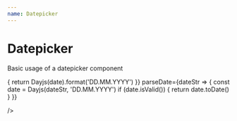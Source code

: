 ```yaml
---
name: Datepicker
---
```



# Datepicker

Basic usage of a datepicker component

<Playground>
  <Datepicker
    formatDate={date => {
      return Dayjs(date).format('DD.MM.YYYY')
    }}
    parseDate={dateStr => {
      const date = Dayjs(dateStr, 'DD.MM.YYYY')
      if (date.isValid()) {
        return date.toDate()
      }
    }}

/>

</Playground>
